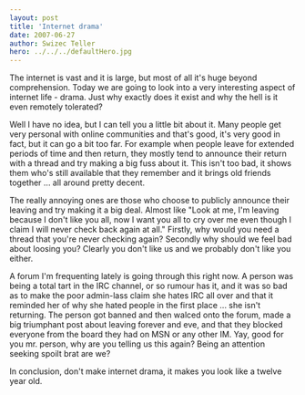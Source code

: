 ```yaml
---
layout: post
title: 'Internet drama'
date: 2007-06-27
author: Swizec Teller
hero: ../../../defaultHero.jpg
---
```

The internet is vast and it is large, but most of all it's huge beyond comprehension. Today we are going to look into a very interesting aspect of internet life - drama. Just why exactly does it exist and why the hell is it even remotely tolerated?

Well I have no idea, but I can tell you a little bit about it. Many people get very personal with online communities and that's good, it's very good in fact, but it can go a bit too far. For example when people leave for extended periods of time and then return, they mostly tend to announce their return with a thread and try making a big fuss about it. This isn't too bad, it shows them who's still available that they remember and it brings old friends together ... all around pretty decent.

The really annoying ones are those who choose to publicly announce their leaving and try making it a big deal. Almost like "Look at me, I'm leaving because I don't like you all, now I want you all to cry over me even though I claim I will never check back again at all." Firstly, why would you need a thread that you're never checking again? Secondly why should we feel bad about loosing you? Clearly you don't like us and we probably don't like you either.

A forum I'm frequenting lately is going through this right now. A person was being a total tart in the IRC channel, or so rumour has it, and it was so bad as to make the poor admin-lass claim she hates IRC all over and that it reminded her of why she hated people in the first place ... she isn't returning. The person got banned and then walced onto the forum, made a big triumphant post about leaving forever and eve, and that they blocked everyone from the board they had on MSN or any other IM. Yay, good for you mr. person, why are you telling us this again? Being an attention seeking spoilt brat are we?

In conclusion, don't make internet drama, it makes you look like a twelve year old.